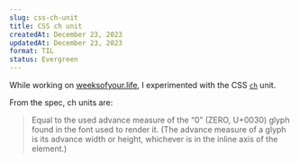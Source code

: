 ```yaml
---
slug: css-ch-unit
title: CSS ch unit
createdAt: December 23, 2023
updatedAt: December 23, 2023
format: TIL
status: Evergreen
---
```


While working on [weeksofyour.life](https://weeksofyour.life), I experimented with the CSS [`ch`](https://meyerweb.com/eric/thoughts/2018/06/28/what-is-the-css-ch-unit/) unit.

From the spec, ch units are:

> Equal to the used advance measure of the “0” (ZERO, U+0030) glyph found in the font used to render it. (The advance measure of a glyph is its advance width or height, whichever is in the inline axis of the element.)
